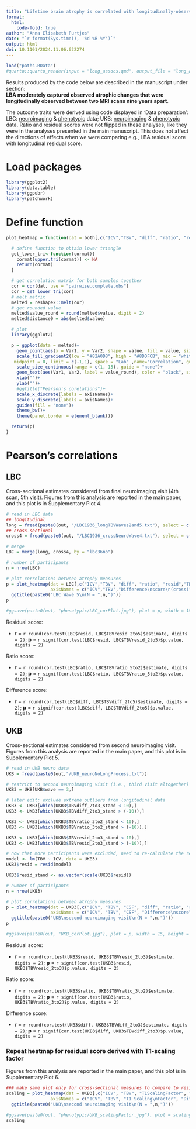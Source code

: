 ```yaml
---
title: "Lifetime brain atrophy is correlated with longitudinally-observed atrophic changes"
format: 
  html:
    code-fold: true
author: "Anna Elisabeth Furtjes"
date: "`r format(Sys.time(), '%d %B %Y')`"
output: html
doi: 10.1101/2024.11.06.622274
---
```


```r
load("paths.RData")
#quarto::quarto_render(input = "long_assocs.qmd", output_file = "long_assocs.html")
```

Results produced by the code below are described in the manuscript under section:\
**LBA moderately  captured observed atrophic changes that were longitudinally observed between two MRI scans nine years apart**.

The outcome traits were derived using code displayed in 'Data preparation': LBC: [neuroimaging](LBC_neuro.html) & [phenotypic](LBC_pheno.html) data; UKB: [neuroimaging](UKB_neuro.html) & [phenotypic](/UKB_pheno.html) data.
Ratio and residual scores were not flipped in these analyses, like they were in the analyses presented in the main manuscript. This does not affect the directions of effects when we were comparing e.g., LBA residual score with longitudinal residual score.

# Load packages

```r
library(ggplot2)
library(data.table)
library(ggpubr)
library(patchwork)
```

# Define function
```r
plot_heatmap = function(dat = both[,c("ICV","TBV", "diff", "ratio", "resid")], axisNames = c("ICV","TBV","Difference\nscore","Ratio\nscore","Residual\nscore")){

  # define function to obtain lower triangle
  get_lower_tri<-function(cormat){
    cormat[upper.tri(cormat)] <- NA
    return(cormat)
  }

  # get correlation matrix for both samples together
  cor = cor(dat, use = "pairwise.complete.obs")
  cor = get_lower_tri(cor)
  # melt matrix
  melted = reshape2::melt(cor)
  # get rounded value
  melted$value_round = round(melted$value, digit = 2)
  melted$distance0 = abs(melted$value)

  # plot
  library(ggplot2)

  p = ggplot(data = melted)+
    geom_point(aes(x = Var1, y = Var2, shape = value, fill = value, size = distance0), shape = 21, alpha = 0.7, colour = "white") +
    scale_fill_gradient2(low = "#82A0D8", high = "#8DDFCB", mid = "white",
   midpoint = 0, limit = c(-1,1), space = "Lab" ,name="Correlation", guide = "legend")+
    scale_size_continuous(range = c(1, 15), guide = "none")+
    geom_text(aes(Var1, Var2, label = value_round), color = "black", size = 4)+
    xlab("")+
    ylab("")+
    #ggtitle("Pearson's corelations")+
    scale_x_discrete(labels = axisNames)+
    scale_y_discrete(labels = axisNames)+
    guides(fill = "none")+
    theme_bw()+
    theme(panel.border = element_blank())

  return(p)
}
```


# Pearson's correlations

## LBC

Cross-sectional estimates considered from final neuroimaging visit (4th scan, 5th visit). Figures from this analysis are reported in the main paper, and this plot is in Supplementary Plot 4.


```r
# read in LBC data
## longitudinal
long = fread(paste0(out, "/LBC1936_longTBVWaves2and5.txt"), select = c("lbc36no","TBVdiff_2to5","TBVratio_5to2","TBVresid_2to5"))
## cross-sectional
cross4 = fread(paste0(out, "/LBC1936_crossNeuroWave4.txt"), select = c("lbc36no","ICV","TBV", "diff", "ratio", "resid"))

# merge 
LBC = merge(long, cross4, by = "lbc36no")

# number of participants
n = nrow(LBC)

# plot correlations between atrophy measures
p = plot_heatmap(dat = LBC[,c("ICV","TBV", "diff", "ratio", "resid","TBVdiff_2to5","TBVratio_5to2","TBVresid_2to5")], 
                 axisNames = c("ICV","TBV","Difference\nscore\n(cross)","Ratio\nscore\n(cross)","Residual\nscore\n(cross)","Difference\nscore\n(long)","Ratio\nscore\n(long)","Residual\nscore\n(long)"))+
  ggtitle(paste0("LBC Wave 5\n(N = ",n,")"))
p

#ggsave(paste0(out, "phenotypic/LBC_corPlot.jpg"), plot = p, width = 15, height = 15, units = "cm", dpi = 300)
```


Residual score:

  - r = `r round(cor.test(LBC$resid, LBC$TBVresid_2to5)$estimate, digits = 2)`; **p** = `r signif(cor.test(LBC$resid, LBC$TBVresid_2to5)$p.value, digits = 2)`


Ratio score:

  - r = `r round(cor.test(LBC$ratio, LBC$TBVratio_5to2)$estimate, digits = 2)`; **p** = `r signif(cor.test(LBC$ratio, LBC$TBVratio_5to2)$p.value, digits = 2)`


Difference score:

  - r = `r round(cor.test(LBC$diff, LBC$TBVdiff_2to5)$estimate, digits = 2)`; **p** = `r signif(cor.test(LBC$diff, LBC$TBVdiff_2to5)$p.value, digits = 2)`


## UKB

Cross-sectional estimates considered from second neuroimaging visit. Figures from this analysis are reported in the main paper, and this plot is in Supplementary Plot 5.

```r
# read in UKB neuro data
UKB = fread(paste0(out,"/UKB_neuroNoLongProcess.txt"))

# restrict to second neuroimaging visit (i.e., third visit altogether)
UKB3 = UKB[UKB$wave == 3,]

# later edit: exclude extreme outliers from longitudinal data 
UKB3 <- UKB3[which(UKB3$TBVdiff_2to3_stand < 10),]
UKB3 <- UKB3[which(UKB3$TBVdiff_2to3_stand > (-10)),]

UKB3 <- UKB3[which(UKB3$TBVratio_3to2_stand < 10),]
UKB3 <- UKB3[which(UKB3$TBVratio_3to2_stand > (-10)),]

UKB3 <- UKB3[which(UKB3$TBVresid_2to3_stand < 10),]
UKB3 <- UKB3[which(UKB3$TBVresid_2to3_stand > (-10)),]

# now that more participants were excluded, need to re-calculate the residual score
model <- lm(TBV ~ ICV, data = UKB3)
UKB3$resid = resid(model)

UKB3$resid_stand <- as.vector(scale(UKB3$resid))

# number of participants
n = nrow(UKB3)

# plot correlations between atrophy measures
p = plot_heatmap(dat = UKB3[,c("ICV", "TBV", "CSF", "diff", "ratio", "resid", "TBVdiff_2to3", "TBVratio_3to2", "TBVresid_2to3")], 
                 axisNames = c("ICV", "TBV", "CSF", "Difference\nscore\n(cross)", "Ratio\nscore\n(cross)", "Residual\nscore\n(cross)", "Difference\nscore\n(long)", "Ratio\nscore\n(long)", "Residual\nscore\n(long)"))+
  ggtitle(paste0("UKB\nsecond neuroimaging visit\n(N = ",n,")"))
p

#ggsave(paste0(out, "UKB_corPlot.jpg"), plot = p, width = 15, height = 15, units = "cm", dpi = 300)
```

Residual score:

  - r = `r round(cor.test(UKB3$resid, UKB3$TBVresid_2to3)$estimate, digits = 2)`; **p** = `r signif(cor.test(UKB3$resid, UKB3$TBVresid_2to3)$p.value, digits = 2)`


Ratio score:

  - r = `r round(cor.test(UKB3$ratio, UKB3$TBVratio_3to2)$estimate, digits = 2)`; **p** = `r signif(cor.test(UKB3$ratio, UKB3$TBVratio_3to2)$p.value, digits = 2)`


Difference score:

  - r = `r round(cor.test(UKB3$diff, UKB3$TBVdiff_2to3)$estimate, digits = 2)`; **p** = `r signif(cor.test(UKB3$diff, UKB3$TBVdiff_2to3)$p.value, digits = 2)`


### Repeat heatmap for residual score derived with T1-scaling factor

Figures from this analysis are reported in the main paper, and this plot is in Supplementary Plot 6.

```r
### make same plot only for cross-sectional measures to compare to resid Scaling factor
scaling = plot_heatmap(dat = UKB3[,c("ICV", "TBV", "T1ScalingFactor", "diff", "ratio", "resid", "residScalingFactor_stand")], 
                 axisNames = c("ICV", "TBV", "T1 Scaling\nFactor", "Difference\nscore\n(cross)", "Ratio\nscore\n(cross)", "Residual\nscore\n(cross)", "Residual score\n(scaling factor)"))+
  ggtitle(paste0("UKB\nsecond neuroimaging visit\n(N = ",n,")"))

#ggsave(paste0(out, "phenotypic/UKB_scalingFactor.jpg"), plot = scaling, width = 14, height = 14, units = "cm", dpi = 200)
scaling
```

